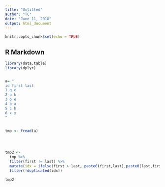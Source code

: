 ```yaml
---
title: "Untitled"
author: "TC"
date: "June 11, 2018"
output: html_document
---
```


```r
knitr::opts_chunk$set(echo = TRUE)
```

## R Markdown


```r
library(data.table)
library(dplyr)


a= "
id first last
1 q e
2 a b
3 o e
4 b a
5 c h
6 x x
"


tmp <- fread(a)




tmp2 <- 
  tmp %>%
  filter(first != last) %>%
  mutate(idx = ifelse(first > last, paste0(first,last),paste0(last,first))) %>%
  filter(!duplicated(idx))

tmp2


```

```r





  
```



